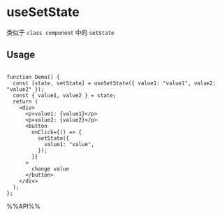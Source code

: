 # useSetState

类似于 `class component` 中的 `setState`

## Usage

```tsx live

function Demo() {
  const [state, setState] = useSetState({ value1: "value1", value2: "value2" });
  const { value1, value2 } = state;
  return (
    <div>
      <p>value1: {value1}</p>
      <p>value2: {value2}</p>
      <button
        onClick={() => {
          setState({
            value1: "value",
          });
        }}
      >
        change value
      </button>
    </div>
  );
};

```

%%API%%